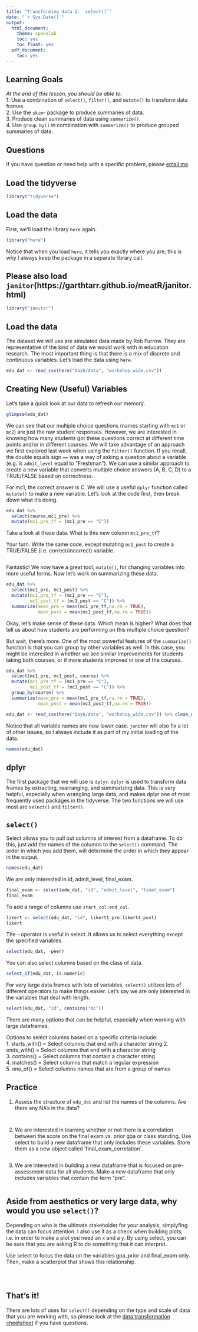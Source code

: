 ```yaml
---
title: "Transforming data 2: `select()`"
date: "`r Sys.Date()`"
output:
  html_document:
    theme: spacelab
    toc: yes
    toc_float: yes
  pdf_document:
    toc: yes
---
```


## Learning Goals
*At the end of this lesson, you should be able to:*    
1. Use a combination of `select()`, `filter()`, and `mutate()` to transform data frames.  
2. Use the `skimr` package to produce summaries of data.  
3. Produce clean summaries of data using `summarize()`.  
4. Use `group_by()` in combination with `summarize()` to produce grouped summaries of data.  

## Questions
If you have question or need help with a specific problem, please [email me](mailto: refurrow@ucdavis.edu).  

## Load the tidyverse  
```r
library("tidyverse")
```

## Load the data  
First, we'll load the library `here` again.  
```r
library("here")
```

Notice that when you load `here`, it tells you exactly where you are; this is why I always keep the package in a separate library call.  

## Please also load `janitor`(https://garthtarr.github.io/meatR/janitor.html)
```r
library("janitor")
```

## Load the data
The dataset we will use are simulated data made by Rob Furrow. They are representative of the kind of data we would work with in education research. The most important thing is that there is a mix of discrete and continuous variables. Let's load the data using `here`.  
```r
edu_dat <- read_csv(here("Day6/data", "workshop_wide.csv"))
```

## Creating New (Useful) Variables
Let's take a quick look at our data to refresh our memory.

```r
glimpse(edu_dat)
```

We can see that our multiple choice questions (names starting with `mc1` or `mc2`) are just the raw student responses. However, we are interested in knowing how many students got these questions correct at different time points and/or in different courses.  We will take advantage of an approach we first explored last week when using the `filter()` function. If you recall, the double equals sign `==` was a way of asking a question about a variable (e.g. is `admit_level` equal to "Freshman").  We can use a similar approach to create a new variable that converts multiple choice answers (A, B, C, D) to a TRUE/FALSE based on correctness.

For mc1, the correct answer is C. We will use a useful `dplyr` function called `mutate()` to make a new variable. Let's look at the code first, then break down what it's doing.

```r
edu_dat %>%
  select(course,mc1_pre) %>%
  mutate(mc1_pre_tf = (mc1_pre == "C"))
```
Take a look at these data. What is this new column `mc1_pre_tf`?

Your turn. Write the same code, except mutating `mc1_post` to create a TRUE/FALSE (i.e. correct/incorrect) variable.
```r

```

Fantastic! We now have a great tool, `mutate()`, for changing variables into more useful forms.  Now let's work on summarizing these data. 


```r
edu_dat %>%
  select(mc1_pre, mc1_post) %>%
  mutate(mc1_pre_tf = (mc1_pre == "C"),
         mc1_post_tf = (mc1_post == "C")) %>%
  summarize(mean_pre = mean(mc1_pre_tf,na.rm = TRUE),
            mean_post = mean(mc1_post_tf,na.rm = TRUE))
```

Okay, let's make sense of these data.  Which mean is higher?  What does that tell us about how students are performing on this multiple choice question?

But wait, there's more.  One of the most powerful features of the `summarize()` function is that you can group by other variables as well.  In this case, you might be interested in whether we see similar improvements for students taking both courses, or if more students improved in one of the courses.  

```r
edu_dat %>%
  select(mc1_pre, mc1_post, course) %>%
  mutate(mc1_pre_tf = (mc1_pre == "C"),
         mc1_post_tf = (mc1_post == "C")) %>%
  group_by(course) %>%
  summarize(mean_pre = mean(mc1_pre_tf,na.rm = TRUE),
            mean_post = mean(mc1_post_tf,na.rm = TRUE))

```


```r
edu_dat <- read_csv(here("Day6/data", "workshop_wide.csv")) %>% clean_names()
```

Notice that all variable names are now lower case. `janitor` will also fix a lot of other issues, so I always include it as part of my initial loading of the data.  
```r
names(edu_dat)
```

## dplyr
The first package that we will use  is `dplyr`. `dplyr` is used to transform data frames by extracting, rearranging, and summarizing data. This is very helpful, especially when wrangling large data, and makes dplyr one of most frequently used packages in the tidyverse. The two functions we will use most are `select()` and `filter()`.  

## `select()`
Select allows you to pull out columns of interest from a dataframe. To do this, just add the names of the columns to the `select()` command. The order in which you add them, will determine the order in which they appear in the output.
```r
names(edu_dat)
```

We are only interested in id, admit_level, final_exam.
```r
final_exam <- select(edu_dat, "id", "admit_level", "final_exam")
final_exam
```

To add a range of columns use `start_col:end_col`.
```r
likert <- select(edu_dat, "id", likert1_pre:likert4_post)
likert
```

The - operator is useful in select. It allows us to select everything except the specified variables.
```r
select(edu_dat, -peer)
```

You can also select columns based on the class of data.  
```r
select_if(edu_dat, is.numeric)
```

For very large data frames with lots of variables, `select()` utilizes lots of different operators to make things easier. Let's say we are only interested in the variables that deal with length.
```r
select(edu_dat, "id", contains("mc"))
```

There are many options that can be helpful, especially when working with large dataframes.  

Options to select columns based on a specific criteria include:  
1. starts_with() = Select columns that end with a character string 
2. ends_with() = Select columns that end with a character string  
3. contains() = Select columns that contain a character string  
4. matches() = Select columns that match a regular expression  
5. one_of() = Select columns names that are from a group of names  

## Practice  
1. Assess the structure of `edu_dat` and list the names of the columns. Are there any NA's in the data?
```r

```

```r

```

2. We are interested in learning whether or not there is a correlation between the score on the final exam vs. prior gpa or class standing. Use select to build a new dataframe that only includes these variables. Store them as a new object called 'final_exam_correlation`.  
```r

```

3. We are interested in building a new dataframe that is focused on pre- assessment data for all students. Make a new dataframe that only includes variables that contain the term "pre".
```r

```

## Aside from aesthetics or very large data, why would you use `select()`?  
Depending on who is the ultimate stakeholder for your analysis, simplyfing the data can focus attention. I also use it as a check when building plots; i.e. in order to make a plot you need an `x` and a `y`. By using select, you can be sure that you are asking R to do something that it can interpret.  

Use select to focus the data on the variables gpa_prior and final_exam only. Then, make a scatterplot that shows this relationship.  
```r

```

```r

```

```r

```

## That's it!  
There are lots of uses for `select()` depending on the type and scale of data that you are working with, so please look at the [data transformation cheetsheet](https://www.rstudio.com/resources/cheatsheets/) if you have questions.